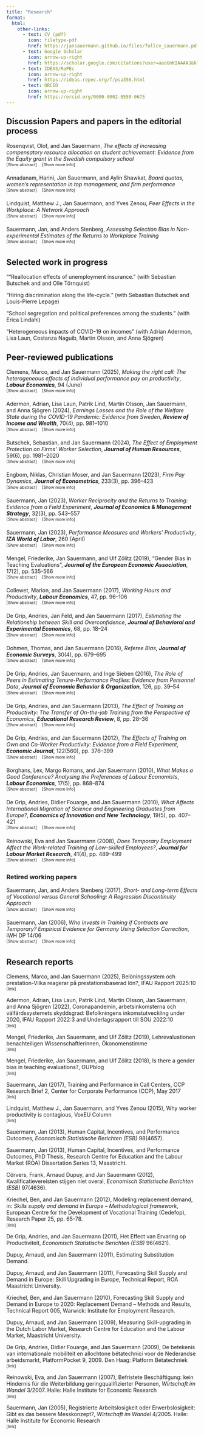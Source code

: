 ```yaml
---
title: "Research"
format: 
  html: 
    other-links:
      - text: CV (pdf)
        icon: filetype-pdf
        href: https://jansauermann.github.io/files/fullcv_sauermann.pdf
      - text: Google Scholar
        icon: arrow-up-right
        href: https://scholar.google.com/citations?user=aaoGnKIAAAAJ&hl=en  
      - text: IDEAS/RePEc
        icon: arrow-up-right
        href: https://ideas.repec.org/f/psa356.html
      - text: ORCID
        icon: arrow-up-right
        href: https://orcid.org/0000-0002-0550-0675  
---
```


## Discussion Papers and papers in the editorial process


Rosenqvist, Olof, and Jan Sauermann, *The effects of increasing compensatory resource allocation on student achievement: Evidence from the Equity grant in the Swedish compulsory school*  
```{=html}
<div class="details-group" style="font-size: 0.9em; color: inherit; margin-top: -1em; margin-bottom: 0.8em;">
  <div style="margin: 0.1em 0; font-size: 0.85em;">
    <a href="#" onclick="toggleDetails('abstract-equity'); return false;" style="margin-right: 1em; text-decoration: none; color: inherit;">[Show abstract]</a>
    <a href="#" onclick="toggleDetails('moreinfo-equity'); return false;" style="text-decoration: none; color: inherit;">[Show more info]</a>
  </div>
  <details id="abstract-equity" style="margin: 0.2em 0;">
    <summary hidden></summary>
    <div style="padding: 0.1em 0; font-size: 0.85em;">
      <em>Abstract:</em> TBA
    </div>
  </details>
  <details id="moreinfo-equity" style="margin: 0.2em 0;">
    <summary hidden></summary>
    <div style="padding: 0.1em 0; font-size: 0.85em;">
      <a href="mailto:jan.sauermann@ifau.uu.se">[Most recent version – please email me]</a>
    </div>
  </details>
</div>
```

Annadanam, Harini, Jan Sauermann, and Aylin Shawkat, *Board quotas, women's representation in top management, and firm performance*  
```{=html}
<div class="details-group" style="font-size: 0.9em; color: inherit; margin-top: -1em; margin-bottom: 0.8em;">
  <div style="margin: 0.1em 0; font-size: 0.85em;">
    <a href="#" onclick="toggleDetails('abstract-boards'); return false;" style="margin-right: 1em; text-decoration: none; color: inherit;">[Show abstract]</a>
    <a href="#" onclick="toggleDetails('moreinfo-boards'); return false;" style="text-decoration: none; color: inherit;">[Show more info]</a>
  </div>
  <details id="abstract-boards" style="margin: 0.2em 0;">
    <summary hidden></summary>
    <div style="padding: 0.1em 0; font-size: 0.85em;">
      <em>Abstract:</em> This paper examines the  effects of a gender quota on supervisory boards implemented in Germany in 2016, which mandated 106 large firms to have at least 30\% of women on their supervisory boards. Applying a difference-in-differences approach to panel data on firms, we find that the introduction of the quota increased the share of firms complying with the quota law. We also find, however, that this positive effect  originated from earlier attempts to introduce quotas for supervisory boards. We  neither find that other characteristics of supervisory board members are affected, nor that the quota created spillover effects on  the untargeted executive boards. For firm performance, we find, if any, positive effects of the quota introduction.
    </div>
  </details>
  <details id="moreinfo-boards" style="margin: 0.2em 0;">
    <summary hidden></summary>
    <div style="padding: 0.1em 0; font-size: 0.85em;">
      <a href="mailto:jan.sauermann@ifau.uu.se">[Most recent version – please email me]</a>
    </div>
  </details>
</div>
```

Lindquist, Matthew J., Jan Sauermann, and Yves Zenou, *Peer Effects in the Workplace: A Network Approach*  
```{=html}
<div class="details-group" style="font-size: 0.9em; color: inherit; margin-top: -1em; margin-bottom: 0.8em;">
  <div style="margin: 0.1em 0; font-size: 0.85em;">
    <a href="#" onclick="toggleDetails('abstract-peer'); return false;" style="margin-right: 1em; text-decoration: none; color: inherit;">[Show abstract]</a>
    <a href="#" onclick="toggleDetails('moreinfo-peer'); return false;" style="text-decoration: none; color: inherit;">[Show more info]</a>
  </div>
  <details id="abstract-peer" style="margin: 0.2em 0;">
    <summary hidden></summary>
    <div style="padding: 0.1em 0; font-size: 0.85em;">
      <em>Abstract:</em> We study both endogenous and exogenous peer effects in worker productivity using an explicit network approach. We apply this method to data from an in-house call center of a multinational mobile network operator that include detailed information on individual performance. We find that an increase in average co-worker current productivity increases worker productivity, while an increase in average co-worker permanent productivity decreases worker productivity. We also investigate when peer effects matter and show that the relative importance of these two types of peer effects depends on the volume of incoming calls.
    </div>
  </details>
  <details id="moreinfo-peer" style="margin: 0.2em 0;">
    <summary hidden></summary>
    <div style="padding: 0.1em 0; font-size: 0.85em;">
      <a href="mailto:jan.sauermann@ifau.uu.se">[Most recent version – please email me]</a>
      <a href="http://www.voxeu.org/article/peer-effects-and-contagious-productivity">[Voxeu.org]</a><br>
      <span>[Previously circulated as IZA DP No. 15131 and CEPR DP 10928]</span>
    </div>
  </details>
</div>
```

Sauermann, Jan, and Anders Stenberg, *Assessing Selection Bias in Non-experimental Estimates of the Returns to Workplace Training*  
```{=html}
<div class="details-group" style="font-size: 0.9em; color: inherit; margin-top: -1em; margin-bottom: 0.8em;">
  <div style="margin: 0.1em 0; font-size: 0.85em;">
    <a href="#" onclick="toggleDetails('abstract-selection'); return false;" style="margin-right: 1em; text-decoration: none; color: inherit;">[Show abstract]</a>
    <a href="#" onclick="toggleDetails('moreinfo-selection'); return false;" style="text-decoration: none; color: inherit;">[Show more info]</a>
  </div>
  <details id="abstract-selection" style="margin: 0.2em 0;">
    <summary hidden></summary>
    <div style="padding: 0.1em 0; font-size: 0.85em;">
      <em>Abstract:</em> We assess selection bias in estimated returns to workplace training by exploiting a field experiment in which workers were randomly assigned to a one-week training program. Using the causal estimate of the effect of the training program on worker productivity as a benchmark, we compare it to non-experimental estimates that is estimated using a sample who were chosen not to participate in the field experiment. Because the latter group is (potentially) endogenously selected, we expect the non-experimental estimates to be biased due to unobservable characteristics. The results show that non-experimental estimates are biased, yielding estimated returns of up to twice as high as the causal returns. We show that when controlling for  pre-treatment performance, individual fixed effects, as well as applying entropy matching, only a very small bias remains.
    </div>
  </details>
  <details id="moreinfo-selection" style="margin: 0.2em 0;">
    <summary hidden></summary>
    <div style="padding: 0.1em 0; font-size: 0.85em;">
      <a href="mailto:jan.sauermann@ifau.uu.se">[Most recent version – please email me]</a> <span>[Previously released as IZA DP 13789]</span>
    </div>
  </details>
</div>
```



<!--
::: {.callout-abstractbox .callout-warning collapse=true}
## Rosenqvist, Olof, and Jan Sauermann, "The effects of increasing compensatory resource allocation on student achievement: Evidence from the Equity grant in the Swedish compulsory school"

[most recent version: [please e-mail me](mailto:jan.sauermann@ifau.uu.se)]
:::

::: {.callout-abstractbox .callout-warning collapse=true}
## Annadanam, Harini, Jan Sauermann, and Aylin Shawkat, "Board quotas, women's representation in top management, and firm performance" *[click here for abstract and download]*

This paper examines the  effects of a gender quota on supervisory boards implemented in Germany in 2016, which mandated 106 large firms to have at least 30\% of women on their supervisory boards. Applying a difference-in-differences approach to panel data on firms, we find that the introduction of the quota increased the share of firms complying with the quota law. We also find, however, that this positive effect  originated from earlier attempts to introduce quotas for supervisory boards. We  neither find that other characteristics of supervisory board members are affected, nor that the quota created spillover effects on  the untargeted executive boards. For firm performance, we find, if any, positive effects of the quota introduction.\
[most recent version: [please e-mail me](mailto:jan.sauermann@ifau.uu.se)]
:::

::: {.callout-abstractbox .callout-warning collapse=true}
## Lindquist, Matthew J., Jan Sauermann, and Yves Zenou, "Peer Effects in the Workplace: A Network Approach" *[click here for abstract and download]*

We study both endogenous and exogenous peer effects in worker productivity using an explicit network approach. We apply this method to data from an in-house call center of a multinational mobile network operator that include detailed information on individual performance. We find that an increase in average co-worker current productivity increases worker productivity, while an increase in average co-worker permanent productivity decreases worker productivity. We also investigate when peer effects matter and show that the relative importance of these two types of peer effects depends on the volume of incoming calls.\
[most recent version: [please e-mail me](mailto:jan.sauermann@ifau.uu.se)]]  
[non-technical summary: [Voxeu.org](http://www.voxeu.org/article/peer-effects-and-contagious-productivity)]\
[previously circulated as IZA DP No. 15131 and as "Network Effects on Worker Productivity" (CEPR DP 10928)] 
:::


::: {.callout-abstractbox .callout-warning collapse=true}
## Sauermann, Jan, and Anders Stenberg, "Assessing Selection Bias in Non-experimental Estimates of the Returns to Workplace Training" *[click here for abstract and download]*

We assess selection bias in estimated returns to workplace training by exploiting a field experiment in which workers were randomly assigned to a one-week training program. Using the causal estimate of the effect of the training program on worker productivity as a benchmark, we compare it to non-experimental estimates that is estimated using a sample who were chosen not to participate in the field experiment. Because the latter group is (potentially) endogenously selected, we expect the non-experimental estimates to be biased due to unobservable characteristics. The results show that non-experimental estimates are biased, yielding estimated returns of up to twice as high as the causal returns. We show that when controlling for  pre-treatment performance, individual fixed effects, as well as applying entropy matching, only a very small bias remains.\
[most recent version: [please e-mail me](mailto:jan.sauermann@ifau.uu.se)] [previously released as IZA DP 13789] 
:::
-->

## Selected work in progress

""Reallocation effects of unemployment insurance." (with Sebastian Butschek and and Olle Törnquist)

“Hiring discrimination along the life-cycle.” (with Sebastian Butschek and Louis-Pierre Lepage)

"School segregation and political preferences among the students." (with Erica Lindahl)

"Heterogeneous impacts of COVID-19 on incomes" (with Adrian Adermon, Lisa Laun, Costanza Naguib, Martin Olsson, and Anna Sjögren)


## Peer-reviewed publications

Clemens, Marco, and Jan Sauermann (2025), *Making the right call: The heterogeneous effects of individual performance pay on productivity*, ***Labour Economics***, 94 (June)\
```{=html}
<div class="details-group" style="font-size: 0.9em; color: inherit; margin-top: -1em; margin-bottom: 0.8em;">
  <div style="margin: 0.1em 0; font-size: 0.85em;">
    <a href="#" onclick="toggleDetails('abstract-1'); return false;" style="margin-right: 1em; text-decoration: none; color: inherit;">[Show abstract]</a>
    <a href="#" onclick="toggleDetails('moreinfo-1'); return false;" style="text-decoration: none; color: inherit;">[Show more info]</a>
  </div>
  <details id="abstract-1" style="margin: 0.2em 0;">
    <summary hidden></summary>
    <div style="padding: 0.1em 0; font-size: 0.85em;">
      <em>Abstract:</em> Performance pay has been shown to have important implications for worker and firm productivity. Although workers' skills may directly matter for the cost of effort to reach performance goals, surprisingly little is known about the heterogeneity in the effects of incentive pay across workers. In this study, we apply a dynamic difference-in-differences estimator to the introduction of a generous bonus pay program to study how salient performance thresholds affect incentivized and non-incentivized performance outcomes for low- and high-skilled workers. While we do find that individual incentive pay did not affect workers' performance on average, we show that this result conceals an underlying heterogeneity in the response to individual performance pay: individual performance pay has a significant effect on the performance of high-skilled workers but not for low-skilled workers. The findings can be rationalized with the idea that the costs of effort differ by workers' skill level. We also explore whether agents alter their overtime hours and find a negative effect, possibly avoiding negative consequences of longer working hours.
    </div>
  </details>
  <details id="moreinfo-1" style="margin: 0.2em 0;">
    <summary hidden></summary>
    <div style="padding: 0.1em 0; font-size: 0.85em;">
      <a href="https://www.sciencedirect.com/science/article/pii/S0927537125000211">[publisher version (open access)]</a> 
      <a href="bibtex/ClemensSauermann2025.bib">[bibtex]</a> 
      [previously released as IZA DP17119 and IFAU WP 2025:6]
    </div>
  </details>
</div>
```

Adermon, Adrian, Lisa Laun, Patrik Lind, Martin Olsson, Jan Sauermann, and Anna Sjögren (2024), *Earnings Losses and the Role of the Welfare State during the COVID-19 Pandemic: Evidence from Sweden*, ***Review of Income and Wealth***, 70(4), pp. 981–1010\
```{=html}
<div class="details-group" style="font-size: 0.9em; color: inherit; margin-top: -1em; margin-bottom: 0.8em;">
  <div style="margin: 0.1em 0; font-size: 0.85em;">
    <a href="#" onclick="toggleDetails('abstract-2'); return false;" style="margin-right: 1em; text-decoration: none; color: inherit;">[Show abstract]</a>
    <a href="#" onclick="toggleDetails('moreinfo-2'); return false;" style="text-decoration: none; color: inherit;">[Show more info]</a>
  </div>
  <details id="abstract-2" style="margin: 0.2em 0;">
    <summary hidden></summary>
    <div style="padding: 0.1em 0; font-size: 0.85em;">
      <em>Abstract:</em> Many governments introduced temporary adjustments to counter the economic and health consequences of the COVID-19 pandemic. We study the importance of already-existing government transfers and new pandemic measures to mitigate individual income losses during the onset of the pandemic in Sweden using a difference-in-differences approach and population-wide data on monthly earnings and government transfer payments. We find that labor earnings dropped by 2.7 percent in 2020. Existing transfers and new pandemic measures reduced earnings losses to 1.5 percent. These average effects mask considerable differences in earnings losses, which were, by and large, evened out by existing transfers and new pandemic measures.
    </div>
  </details>
  <details id="moreinfo-2" style="margin: 0.2em 0;">
    <summary hidden></summary>
    <div style="padding: 0.1em 0; font-size: 0.85em;">
      <a href="https://ideas.repec.org/a/bla/revinw/v70y2024i4p981-1010.html">[publisher version (open access)]</a> 
      <a href="bibtex/Covid19_inequality.bib">[bibtex]</a> 
      [previously released as IZA DP15662, IFAU WP 2022:20 and IFN WP 1443]
    </div>
  </details>
</div>
```

Butschek, Sebastian, and Jan Sauermann (2024), *The Effect of Employment Protection on Firms' Worker Selection*, ***Journal of Human Resources***, 59(6), pp. 1981–2020\
```{=html}
<div class="details-group" style="font-size: 0.9em; color: inherit; margin-top: -1em; margin-bottom: 0.8em;">
  <div style="margin: 0.1em 0; font-size: 0.85em;">
    <a href="#" onclick="toggleDetails('abstract-3'); return false;" style="margin-right: 1em; text-decoration: none; color: inherit;">[Show abstract]</a>
    <a href="#" onclick="toggleDetails('moreinfo-3'); return false;" style="text-decoration: none; color: inherit;">[Show more info]</a>
  </div>
  <details id="abstract-3" style="margin: 0.2em 0;">
    <summary hidden></summary>
    <div style="padding: 0.1em 0; font-size: 0.85em;">
      <em>Abstract:</em> To estimate the causal effect of employment protection on firms’ worker selection, we study a policy change that reduced dismissal costs for the employers of over a tenth of Sweden’s workforce. Our difference-in-differences analysis of firms’ hiring uses individual ability measures including estimated worker fixed effects, GPA at age 15, and military test scores. We find that the reform reduced minimum hire quality by around 2%. Our results show that firms both decreased their hiring thresholds and hired more workers. We find that firms increasingly hired young, foreign born and long-term non-employed individuals, suggesting potential welfare gains from the reform.
    </div>
  </details>
  <details id="moreinfo-3" style="margin: 0.2em 0;">
    <summary hidden></summary>
    <div style="padding: 0.1em 0; font-size: 0.85em;">
      <a href="https://jhr.uwpress.org/content/early/2022/05/02/jhr.0919-10433R1.abstract">[publisher version (gated)]</a>
      <a href="files/ButschekSauermann_EPL.pdf">[preprint]</a>
      <a href="files/ButschekSauermann_EPL_onlineappendix.pdf">[online appendix]</a>
      <a href="bibtex/ButschekSauermann_EPL.bib">[bibtex]</a>
      [previously released as IZA DP 12305]
    </div>
  </details>
</div>
```

Engbom, Niklas, Christian Moser, and Jan Sauermann (2023), *Firm Pay Dynamics*, ***Journal of Econometrics***, 233(3), pp. 396–423\
```{=html}
<div class="details-group" style="font-size: 0.9em; color: inherit; margin-top: -1em; margin-bottom: 0.8em;">
  <div style="margin: 0.1em 0; font-size: 0.85em;">
    <a href="#" onclick="toggleDetails('abstract-4'); return false;" style="margin-right: 1em; text-decoration: none; color: inherit;">[Show abstract]</a>
    <a href="#" onclick="toggleDetails('moreinfo-4'); return false;" style="text-decoration: none; color: inherit;">[Show more info]</a>
  </div>
  <details id="abstract-4" style="margin: 0.2em 0;">
    <summary hidden></summary>
    <div style="padding: 0.1em 0; font-size: 0.85em;">
      <em>Abstract:</em> We study the nature of firm pay dynamics. To this end, we propose a statistical model that extends the seminal framework by Abowd et al. (1999) to allow for idiosyncratically time-varying firm pay policies. We estimate the model using linked employer–employee data for Sweden from 1985 to 2016. By drawing on detailed firm financials data, we show that firms that become more productive and accumulate capital raise pay, whereas firms lower pay as they add workers. A secular increase in firm-year pay dispersion in Sweden since 1985 is accounted for by greater persistence of firm pay among incumbent firms as well as greater dispersion in firm pay among entrant firms, as opposed to more volatile firm pay.
    </div>
  </details>
  <details id="moreinfo-4" style="margin: 0.2em 0;">
    <summary hidden></summary>
    <div style="padding: 0.1em 0; font-size: 0.85em;">
      <a href="https://www.sciencedirect.com/science/article/pii/S0304407622000653?via%3Dihub">[publisher version (open access)]</a>
      <a href="bibtex/EngbomMoserSauermann_FPD.bib">[bibtex]</a>
      [previously released as CEPR DP 16922, IZA DP 15014, NBER WP 29697]
    </div>
  </details>
</div>
```


Sauermann, Jan (2023), *Worker Reciprocity and the Returns to Training: Evidence from a Field Experiment*, ***Journal of Economics & Management Strategy***, 32(3), pp. 543–557\
```{=html}
<div class="details-group" style="font-size: 0.9em; color: inherit; margin-top: -1em; margin-bottom: 0.8em;">
  <div style="margin: 0.1em 0; font-size: 0.85em;">
    <a href="#" onclick="toggleDetails('abstract-5'); return false;" style="margin-right: 1em; text-decoration: none; color: inherit;">[Show abstract]</a>
    <a href="#" onclick="toggleDetails('moreinfo-5'); return false;" style="text-decoration: none; color: inherit;">[Show more info]</a>
  </div>
  <details id="abstract-5" style="margin: 0.2em 0;">
    <summary hidden></summary>
    <div style="padding: 0.1em 0; font-size: 0.85em;">
      <em>Abstract:</em> Do reciprocal workers have higher returns to employer-sponsored training? Using a field experiment with random assignment to training combined with survey information on workers' reciprocal inclinations, the results show that reciprocal workers reciprocate employers' training investments by higher posttraining performance. This result, which is robust to controlling for observed personality traits and worker fixed effects, suggests that individuals reciprocate the firm's human capital investment with higher effort, in line with theoretical models on gift exchange in the workplace. This finding provides an alternative rationale to explain firm training investments even with the risk of poaching.
    </div>
  </details>
  <details id="moreinfo-5" style="margin: 0.2em 0;">
    <summary hidden></summary>
    <div style="padding: 0.1em 0; font-size: 0.85em;">
      <a href="https://onlinelibrary.wiley.com/doi/10.1111/jems.12419">[publisher version (open access)]</a>
      <a href="bibtex/Sauermann_reciprocity.bib">[bibtex]</a>
    </div>
  </details>
</div>
```

Sauermann, Jan (2023), *Performance Measures and Workers' Productivity*, ***IZA World of Labor***, 260 (April)\
```{=html}
<div class="details-group" style="font-size: 0.9em; color: inherit; margin-top: -1em; margin-bottom: 0.8em;">
  <div style="margin: 0.1em 0; font-size: 0.85em;">
    <a href="#" onclick="toggleDetails('abstract-6'); return false;" style="margin-right: 1em; text-decoration: none; color: inherit;">[Show abstract]</a>
    <a href="#" onclick="toggleDetails('moreinfo-6'); return false;" style="text-decoration: none; color: inherit;">[Show more info]</a>
  </div>
  <details id="abstract-6" style="margin: 0.2em 0;">
    <summary hidden></summary>
    <div style="padding: 0.1em 0; font-size: 0.85em;">
      <em>Abstract:</em> Measuring workers’ productivity is important for public policy and private-sector decision-making. Due to the lack of a general measure that captures workers’ productivity, firms often use one- or multi-dimensional performance measures, which can be used, for example, to analyze how different incentive systems affect workers’ behavior. The public sector itself also uses measures to monitor and evaluate personnel, such as teachers. Policymakers and managers need to understand the advantages and disadvantages of the available metrics to select the right performance measures for their purpose.
    </div>
  </details>
  <details id="moreinfo-6" style="margin: 0.2em 0;">
    <summary hidden></summary>
    <div style="padding: 0.1em 0; font-size: 0.85em;">
      <a href="https://wol.iza.org/articles/performance-measures-and-worker-productivity">[publisher version (open access)]</a>
      <a href="https://wol.iza.org/articles/performance-measures-and-worker-productivity/lang/es">[Spanish version]</a>
      <a href="https://wol.iza.org/articles/performance-measures-and-worker-productivity/lang/de">[German version]</a>
      <a href="bibtex/Sauermann2016.bib">[bibtex]</a>
    </div>
  </details>
</div>
```


Mengel, Friederike, Jan Sauermann, and Ulf Zölitz (2019), "Gender Bias in Teaching Evaluations", ***Journal of the European Economic Association***, 17(2), pp. 535-566\
```{=html}
<div class="details-group" style="font-size: 0.9em; color: inherit; margin-top: -1em; margin-bottom: 0.8em;">
  <div style="margin: 0.1em 0; font-size: 0.85em;">
    <a href="#" onclick="toggleDetails('abstract-7'); return false;" style="margin-right: 1em; text-decoration: none; color: inherit;">[Show abstract]</a>
    <a href="#" onclick="toggleDetails('moreinfo-7'); return false;" style="text-decoration: none; color: inherit;">[Show more info]</a>
  </div>
  <details id="abstract-7" style="margin: 0.2em 0;">
    <summary hidden></summary>
    <div style="padding: 0.1em 0; font-size: 0.85em;">
      <em>Abstract:</em> This paper provides new evidence on gender bias in teaching evaluations. We exploit a quasi-experimental dataset of 19,952 student evaluations of university faculty in a context where students are randomly allocated to female or male instructors. Despite the fact that neither students’ grades nor self-study hours are affected by the instructor’s gender, we find that women receive systematically lower teaching evaluations than their male colleagues. This bias is driven by male students’ evaluations, is larger for mathematical courses, and particularly pronounced for junior women. The gender bias in teaching evaluations we document may have direct as well as indirect effects on the career progression of women by affecting junior women’s confidence and through the reallocation of instructor resources away from research and toward teaching.
    </div>
  </details>
  <details id="moreinfo-7" style="margin: 0.2em 0;">
    <summary hidden></summary>
    <div style="padding: 0.1em 0; font-size: 0.85em;">
      <a href="https://academic.oup.com/jeea/article-abstract/17/2/535/4850534">[publisher version (open access)]</a>
      <a href="files/MengelSauermannZoelitz_GenderBias_OnlineApp.pdf">[online appendix]</a>
      <a href="bibtex/MengelSauermannZoelitz_GenderBias.bib">[bibtex]</a><br>
      [non-technical summaries & press: 
      <a href="https://newsroom.iza.org/en/archive/research/gender-bias-in-teaching-evaluations-by-economics-students/">IZA Newsroom</a>, 
      <a href="https://www.economist.com/news/science-and-technology/21729426-how-long-does-prejudice-last-research-suggests-students-are-biased-against?frsc=dg%7Ce">The Economist</a>, 
      <a href="http://www.sueddeutsche.de/wirtschaft/arbeitswelt-zu-bloed-fuer-mathe-1.3676681">SZ</a>, BR, 
      <a href="https://universitetslararen.se/2017/12/20/kursutvarderingar-visade-konsmassig-snedvridning/">Universitetsläraren</a>, 
      <a href="https://blog.oup.com/2018/03w/gender-bias-teaching-evaluations/">OUP Blog</a>, 
      <a href="files/oekonomenstimme.pdf">Ökonomenstimme</a>, 
      <a href="https://www.geo.de/wissen/meinung-dozentinnen-werden-schlechter-bewertet-als-ihre-maennlichen-kollegen-zu-30173896.html">GEO</a>]
    </div>
  </details>
</div>
```

Collewet, Marion, and Jan Sauermann (2017), *Working Hours and Productivity*, ***Labour Economics***, 47, pp. 96–106\
```{=html}
<div class="details-group" style="font-size: 0.9em; color: inherit; margin-top: -1em; margin-bottom: 0.8em;">
  <div style="margin: 0.1em 0; font-size: 0.85em;">
    <a href="#" onclick="toggleDetails('abstract-8'); return false;" style="margin-right: 1em; text-decoration: none; color: inherit;">[Show abstract]</a>
    <a href="#" onclick="toggleDetails('moreinfo-8'); return false;" style="text-decoration: none; color: inherit;">[Show more info]</a>
  </div>
  <details id="abstract-8" style="margin: 0.2em 0;">
    <summary hidden></summary>
    <div style="padding: 0.1em 0; font-size: 0.85em;">
      <em>Abstract:</em> This paper studies the link between working hours and productivity using daily information on working hours and performance of a sample of call centre agents. We exploit variation in the number of hours worked by the same employee across days and weeks due to central scheduling, enabling us to estimate the effect of working hours on productivity. We find that as the number of hours worked increases, the average handling time for a call increases, meaning that agents become less productive. This result suggests that fatigue can play an important role, even in jobs with mostly part-time workers.
    </div>
  </details>
  <details id="moreinfo-8" style="margin: 0.2em 0;">
    <summary hidden></summary>
    <div style="padding: 0.1em 0; font-size: 0.85em;">
      <a href="https://ideas.repec.org/a/eee/labeco/v47y2017icp96-106.html">[publisher version (gated)]</a>
      <a href="https://ideas.repec.org/p/iza/izadps/dp10722.html">[preprint]</a>
      <a href="https://ideas.repec.org/p/iza/izadps/dp10722.html">[bibtex]</a>
      [non-technical summary & press: <a href="https://newsroom.iza.org/en/archive/research/do-longer-working-hours-decrease-performance/">IZA Newsroom</a>, <a href="https://www.moment.at/story/kuerzer-arbeiten-weltweit">Moment</a>, <a href="https://timesofindia.indiatimes.com/blogs/tasting-economics/back-to-modern-times-the-new-obsession-with-longer-work-days/">Times of India</a>, <a href="https://www.businessdailyafrica.com/bd/lifestyle/workplace/fewer-work-hours-yield-greater-business-payoff-5059108#google_vignette">Business Daily Africa</a>]
    </div>
  </details>
</div>
```


De Grip, Andries, Jan Feld, and Jan Sauermann (2017), *Estimating the Relationship between Skill and Overconfidence*, ***Journal of Behavioral and Experimental Economics***, 68, pp. 18–24\
```{=html}
<div class="details-group" style="font-size: 0.9em; color: inherit; margin-top: -1em; margin-bottom: 0.8em;">
  <div style="margin: 0.1em 0; font-size: 0.85em;">
    <a href="#" onclick="toggleDetails('abstract-9'); return false;" style="margin-right: 1em; text-decoration: none; color: inherit;">[Show abstract]</a>
    <a href="#" onclick="toggleDetails('moreinfo-9'); return false;" style="text-decoration: none; color: inherit;">[Show more info]</a>
  </div>
  <details id="abstract-9" style="margin: 0.2em 0;">
    <summary hidden></summary>
    <div style="padding: 0.1em 0; font-size: 0.85em;">
      <em>Abstract:</em> The Dunning–Kruger effect states that low performers vastly overestimate their performance while high performers more accurately assess their performance. Researchers usually interpret this empirical pattern as evidence that the low skilled are vastly overconfident while the high skilled are more accurate in assessing their skill. However, measurement error alone can lead to a negative relationship between performance and overestimation, even if skill and overconfidence are unrelated. To clarify the role of measurement error, we restate the Dunning–Kruger effect in terms of skill and overconfidence. We show that we can correct for bias caused by measurement error with an instrumental variable approach that uses a second performance as instrument. We then estimate the Dunning–Kruger effect in the context of the exam grade predictions of economics students, using their grade point average as an instrument for their exam grade. Our results show that the unskilled are more overconfident than the skilled. However, as we predict in our methodological discussion, this relationship is significantly weaker than ordinary least squares estimates suggest.
    </div>
  </details>
  <details id="moreinfo-9" style="margin: 0.2em 0;">
    <summary hidden></summary>
    <div style="padding: 0.1em 0; font-size: 0.85em;">
      <a href="https://ideas.repec.org/a/eee/soceco/v68y2017icp18-24.html">[publisher version (gated)]</a>
      <a href="https://ideas.repec.org/p/iza/izadps/dp10611.html">[preprint]</a>
      <a href="bibtex/FeldSauermannDeGrip_Overconfidence.bib">[bibtex]</a>
    </div>
  </details>
</div>
```


Dohmen, Thomas, and Jan Sauermann (2016), *Referee Bias*, ***Journal of Economic Surveys***, 30(4), pp. 679–695\
```{=html}
<div class="details-group" style="font-size: 0.9em; color: inherit; margin-top: -1em; margin-bottom: 0.8em;">
  <div style="margin: 0.1em 0; font-size: 0.85em;">
    <a href="#" onclick="toggleDetails('abstract-10'); return false;" style="margin-right: 1em; text-decoration: none; color: inherit;">[Show abstract]</a>
    <a href="#" onclick="toggleDetails('moreinfo-10'); return false;" style="text-decoration: none; color: inherit;">[Show more info]</a>
  </div>
  <details id="abstract-10" style="margin: 0.2em 0;">
    <summary hidden></summary>
    <div style="padding: 0.1em 0; font-size: 0.85em;">
      <em>Abstract:</em> This paper surveys the empirical literature on the behavior of referees in professional football and other sports. Referees are typically appointed by a principal to be impartial, especially when unbiased referee judgment is vital for the accomplishment of the principal's objective. Answering whether referees make biased decisions and understanding the causes that lead referees to digress from their principal duty of impartiality is therefore fundamental from a theoretical point of view. At the same time, assessing the prevalence and origin of referee bias is germane to various domains of life. Referee bias is particularly relevant in sports, where partial decision-making can determine competition outcomes, which can have strong repercussions on athletes' careers and supporters' well-being.
    </div>
  </details>
  <details id="moreinfo-10" style="margin: 0.2em 0;">
    <summary hidden></summary>
    <div style="padding: 0.1em 0; font-size: 0.85em;">
      <a href="https://ideas.repec.org/a/bla/jecsur/v30y2016i4p679-695.html">[publisher version (gated)]</a>
      <a href="https://ideas.repec.org/p/iza/izadps/dp8857.html">[preprint]</a>
      <a href="bibtex/DohmenSauermann2016.bib">[bibtex]</a>
    </div>
  </details>
</div>
```

De Grip, Andries, Jan Sauermann, and Inge Sieben (2016), *The Role of Peers in Estimating Tenure-Performance Profiles: Evidence from Personnel Data*, ***Journal of Economic Behavior & Organization***, 126, pp. 39–54\
```{=html}
<div class="details-group" style="font-size: 0.9em; color: inherit; margin-top: -1em; margin-bottom: 0.8em;">
  <div style="margin: 0.1em 0; font-size: 0.85em;">
    <a href="#" onclick="toggleDetails('abstract-11'); return false;" style="margin-right: 1em; text-decoration: none; color: inherit;">[Show abstract]</a>
    <a href="#" onclick="toggleDetails('moreinfo-11'); return false;" style="text-decoration: none; color: inherit;">[Show more info]</a>
  </div>
  <details id="abstract-11" style="margin: 0.2em 0;">
    <summary hidden></summary>
    <div style="padding: 0.1em 0; font-size: 0.85em;">
      <em>Abstract:</em> This paper investigates how newly hired workers learn on the job and the extent to which this learning is affected by their co-workers’ tenure. We estimate tenure-performance profiles using weekly panel data on individual workers’ performance. The results show a performance increase of 64% in the first year of the employment. We show that, during the first three months, workers placed in teams with more experienced peers have significantly steeper tenure-performance profiles than those employed in teams with less experienced peers. Our results suggest that placing new workers in more experienced teams reduces the time new hires need to become equally productive as an experienced worker by 36%, compared to being placed in less experienced teams.
    </div>
  </details>
  <details id="moreinfo-11" style="margin: 0.2em 0;">
    <summary hidden></summary>
    <div style="padding: 0.1em 0; font-size: 0.85em;">
      <a href="https://ideas.repec.org/a/eee/jeborg/v126y2016ipap39-54.html">[publisher version (gated)]</a>
      <a href="files/DeGripSauermannSieben2016.pdf">[preprint]</a>
      <a href="bibtex/DeGripSauermannSieben2016.bib">[bibtex]</a>
    </div>
  </details>
</div>
```

De Grip, Andries, and Jan Sauermann (2013), *The Effect of Training on Productivity: The Transfer of On-the-job Training from the Perspective of Economics*, ***Educational Research Review***, 8, pp. 28–36\
```{=html}
<div class="details-group" style="font-size: 0.9em; color: inherit; margin-top: -1em; margin-bottom: 0.8em;">
  <div style="margin: 0.1em 0; font-size: 0.85em;">
    <a href="#" onclick="toggleDetails('abstract-12'); return false;" style="margin-right: 1em; text-decoration: none; color: inherit;">[Show abstract]</a>
    <a href="#" onclick="toggleDetails('moreinfo-12'); return false;" style="text-decoration: none; color: inherit;">[Show more info]</a>
  </div>
  <details id="abstract-12" style="margin: 0.2em 0;">
    <summary hidden></summary>
    <div style="padding: 0.1em 0; font-size: 0.85em;">
      <em>Abstract:</em> Although the transfer of on-the-job training to the workplace belongs to the realm of educational research, it is also highly related to labour economics. In the economic literature, the transfer of training is based on the theoretical framework of human capital theory and has been extensively analysed empirically in econometric studies that take account of unobserved heterogeneity of workers and the selectivity in training participation. The aim of this paper is to give an overview of the underlying theoretical paradigm in economics, and the challenges faced in empirical research. The economic literature finds that participation in training is beneficial for both the participating workers and their employers, although there is also evidence that selectivity of workers matters. Despite this progress in the economic literature, the underlying processes through which training leads to a higher productivity remain unclear. We argue that this ‘black box’ offers opportunities for multi-disciplinary research projects on the transfer of training that relate the perspectives of educational and economic research.
    </div>
  </details>
  <details id="moreinfo-12" style="margin: 0.2em 0;">
    <summary hidden></summary>
    <div style="padding: 0.1em 0; font-size: 0.85em;">
      <a href="https://www.sciencedirect.com/science/article/pii/S1747938X12000437">[publisher version (gated)]</a>
      <a href="bibtex/DeGripSauermann2013.bib">[bibtex]</a>
    </div>
  </details>
</div>
```

De Grip, Andries, and Jan Sauermann (2012), *The Effects of Training on Own and Co-Worker Productivity: Evidence from a Field Experiment*, ***Economic Journal***, 122(560), pp. 376–399\
```{=html}
<div class="details-group" style="font-size: 0.9em; color: inherit; margin-top: -1em; margin-bottom: 0.8em;">
  <div style="margin: 0.1em 0; font-size: 0.85em;">
    <a href="#" onclick="toggleDetails('abstract-13'); return false;" style="margin-right: 1em; text-decoration: none; color: inherit;">[Show abstract]</a>
    <a href="#" onclick="toggleDetails('moreinfo-13'); return false;" style="text-decoration: none; color: inherit;">[Show more info]</a>
  </div>
  <details id="abstract-13" style="margin: 0.2em 0;">
    <summary hidden></summary>
    <div style="padding: 0.1em 0; font-size: 0.85em;">
      <em>Abstract:</em> This paper analyses the effects of work-related training on worker productivity. To identify the causal effects from training, we combine a field experiment that randomly assigns workers to treatment and control groups with panel data on individual worker performance before and after training. We find that participation in the training programme leads to a 10 percent increase in performance. Moreover, we provide experimental evidence for externalities from treated workers on their untreated teammates: An increase of 10 percentage points in the share of treated peers leads to a performance increase of 0.51 percent. We provide evidence that the estimated effects are causal and not the result of employee selection into and out of training. Furthermore, we find that the performance increase is not due to lower quality provided by the worker.
    </div>
  </details>
  <details id="moreinfo-13" style="margin: 0.2em 0;">
    <summary hidden></summary>
    <div style="padding: 0.1em 0; font-size: 0.85em;">
      <a href="https://ideas.repec.org/a/ecj/econjl/v122y2012i560p376-399.html">[publisher version (gated)]</a>
      <a href="https://ideas.repec.org/p/iza/izadps/dp5976.html">[preprint]</a>
      <a href="bibtex/DeGripSauermann2012.bib">[bibtex]</a>
      <br><em>Awarded the NRW Young Scientist Award 2012</em>
    </div>
  </details>
</div>
```

Borghans, Lex, Margo Romans, and Jan Sauermann (2010), *What Makes a Good Conference? Analysing the Preferences of Labour Economists*, ***Labour Economics***, 17(5), pp. 868–874\
```{=html}
<div class="details-group" style="font-size: 0.9em; color: inherit; margin-top: -1em; margin-bottom: 0.8em;">
  <div style="margin: 0.1em 0; font-size: 0.85em;">
    <a href="#" onclick="toggleDetails('abstract-14'); return false;" style="margin-right: 1em; text-decoration: none; color: inherit;">[Show abstract]</a>
    <a href="#" onclick="toggleDetails('moreinfo-14'); return false;" style="text-decoration: none; color: inherit;">[Show more info]</a>
  </div>
  <details id="abstract-14" style="margin: 0.2em 0;">
    <summary hidden></summary>
    <div style="padding: 0.1em 0; font-size: 0.85em;">
      <em>Abstract:</em> Conferences are an important element in the work of researchers, requiring substantial investments in fees, travel expenses and the time spent by the participants. The aim of this paper is to identify the preferences of participants with respect to conference characteristics. Based on a sample of European labour economists, preferences are measured using the vignette approach where participants are asked to choose between hypothetical European Association of Labour Economists (EALE) conferences. We find that the keynote speakers are the most important element in the preference for a conference, followed by the location of the conference. There is substantial heterogeneity in the taste of labour economists especially with respect to location, though the link between preference parameters and measured characteristics like gender, age and seniority is limited. Factor analysis suggests that the variety in preferences can be best described by a latent variable that reflects the weights people put on content versus fun.
    </div>
  </details>
  <details id="moreinfo-14" style="margin: 0.2em 0;">
    <summary hidden></summary>
    <div style="padding: 0.1em 0; font-size: 0.85em;">
      <a href="https://ideas.repec.org/a/eee/labeco/v17y2010i5p868-874.html">[publisher version (gated)]</a>
      <a href="https://ideas.repec.org/p/iza/izadps/dp4870.html">[preprint]</a>
      <a href="bibtex/BorghansRomansSauermann2010.bib">[bibtex]</a>
    </div>
  </details>
</div>
```

De Grip, Andries, Didier Fouarge, and Jan Sauermann (2010), *What Affects International Migration of Science and Engineering Graduates from Europe?*, ***Economics of Innovation and New Technology***, 19(5), pp. 407–421\
```{=html}
<div class="details-group" style="font-size: 0.9em; color: inherit; margin-top: -1em; margin-bottom: 0.8em;">
  <div style="margin: 0.1em 0; font-size: 0.85em;">
    <a href="#" onclick="toggleDetails('abstract-15'); return false;" style="margin-right: 1em; text-decoration: none; color: inherit;">[Show abstract]</a>
    <a href="#" onclick="toggleDetails('moreinfo-15'); return false;" style="text-decoration: none; color: inherit;">[Show more info]</a>
  </div>
  <details id="abstract-15" style="margin: 0.2em 0;">
    <summary hidden></summary>
    <div style="padding: 0.1em 0; font-size: 0.85em;">
      <em>Abstract:</em> Using a data set of science and engineering graduates from 12 European countries, we analyse the determinants of labour migration after graduation. We find that not only wage gains are driving the migration decision, but also differences in labour market opportunities, past migration experience and international student exchange are strong predictors of future migration. Contrary to our expectations, job characteristics such as the utilisation of skills in the job and involvement in innovation hardly affect the migration decision. When analysing country choice, countries such as the USA, Canada and Australia appear to attract migrants due to their larger R&D intensity. Moreover, graduates with higher grades are more likely to migrate to these countries.
    </div>
  </details>
  <details id="moreinfo-15" style="margin: 0.2em 0;">
    <summary hidden></summary>
    <div style="padding: 0.1em 0; font-size: 0.85em;">
      <a href="https://ideas.repec.org/a/taf/ecinnt/v19y2010i5p407-421.html">[publisher version (gated)]</a>
      <a href="https://ideas.repec.org/p/iza/izadps/dp4268.html">[preprint]</a>
      <a href="bibtex/FouargeGripSauermann2009.bib">[bibtex]</a>
    </div>
  </details>
</div>
```

Reinowski, Eva and Jan Sauermann (2008), *Does Temporary Employment Affect the Work-related Training of Low-skilled Employees?*, ***Journal for Labour Market Research***, 41(4), pp. 489–499\
```{=html}
<div class="details-group" style="font-size: 0.9em; color: inherit; margin-top: -1em; margin-bottom: 0.8em;">
  <div style="margin: 0.1em 0; font-size: 0.85em;">
    <a href="#" onclick="toggleDetails('abstract-16'); return false;" style="margin-right: 1em; text-decoration: none; color: inherit;">[Show abstract]</a>
    <a href="#" onclick="toggleDetails('moreinfo-16'); return false;" style="text-decoration: none; color: inherit;">[Show more info]</a>
  </div>
  <details id="abstract-16" style="margin: 0.2em 0;">
    <summary hidden></summary>
    <div style="padding: 0.1em 0; font-size: 0.85em;">
      <em>Abstract:</em> Similar to other European countries, the use of fixed-term contracts in Germany has been deregulated since the 1980s. Though temporary employment can be seen as a possibility to re-enter the labour market, it is argued that temporary employment may lead to 'dead-ends' and to lower investments in further training. From a theoretical perspective, there are arguments for higher and for lower investments in further training for employers and employees. Thus, it is not clear whether firms and employees invest differently when temporary contracts are used. Using the German Mikrozensus 2004, this paper analyses the effect of temporary contracts on work-related training for low-skilled workers. To take systematic differences between temporary and permanent employees into account, we estimate a bivariate probit model for whether fixed-term employment affects participation in work-related training. We conclude that holding a temporary contract does not have systematic disadvantages in access to further training. The use of temporary contracts does not therefore worsen the situation of low-skilled employees in terms of their human capital accumulation.
    </div>
  </details>
  <details id="moreinfo-16" style="margin: 0.2em 0;">
    <summary hidden></summary>
    <div style="padding: 0.1em 0; font-size: 0.85em;">
      <a href="https://ideas.repec.org/a/iab/iabzaf/v41i4p489-499.html">[publisher version (open access)]</a>
      <a href="bibtex/ReinowskiSauermann2007.bib">[bibtex]</a>
    </div>
  </details>
</div>
```




<!-- ::: {.callout-abstractbox .callout-warning collapse=true}
## Clemens, Marco, and Jan Sauermann (2025), "Making the right call: The heterogeneous effects of individual performance pay on productivity", ***Labour Economics***, 94 (June) *[click here for abstract and download]*
*Abstract:* Performance pay has been shown to have important implications for worker and firm productivity. Although workers' skills may directly matter for the cost of effort to reach performance goals, surprisingly little is know about the heterogeneity in the effects of incentive pay across workers. In this study, we apply a dynamic difference-in-differences estimator to the introduction of a generous bonus pay program to study how salient performance thresholds affect incentivized and non-incentivized performance outcomes for low- and high-skilled workers. While we do find that individual incentive pay did not affect workers' performance on average, we show that this result conceals an underlying heterogeneity in the response to individual performance pay: individual performance pay has a significant effect on the performance of high-skilled workers but not for low-skilled workers. The findings can be rationalized with the idea that the costs of effort differ by workers' skill level. We also explore whether agents alter their overtime hours and find a negative effect, possibly avoiding negative consequences of longer working hours.\
[[publisher version (open access)](https://www.sciencedirect.com/science/article/pii/S0927537125000211)] [[bibtex](bibtex/ClemensSauermann2025.bib)]\
[previously released as IZA DP17119 and IFAU WP 2025:6] 


:::
::: {.callout-abstractbox .callout-warning collapse=true}
## Adermon, Adrian, Lisa Laun, Patrik Lind, Martin Olsson, Jan Sauermann, and Anna Sjögren (2024), "Earnings Losses and the Role of the Welfare State during the COVID-19 Pandemic: Evidence from Sweden", ***Review of Income and Wealth***, 70(4), pp. 981-1010 *[click here for abstract and download]*
Many governments introduced temporary adjustments to counter the economic and health consequences of the COVID-19 pandemic. We study the importance of already-existing government transfers and new pandemic measures to mitigate individual income losses during the onset of the pandemic in Sweden using a difference-in-differences approach and population-wide data on monthly earnings and government transfer payments. We find that labor earnings dropped by 2.7 percent in 2020. Existing transfers and new pandemic measures reduced earnings losses to 1.5 percent. These average effects mask considerable differences in earnings losses, which were, by and large, evened out by existing transfers and new pandemic measures.\
[[publisher version (open access)](https://ideas.repec.org/a/bla/revinw/v70y2024i4p981-1010.html)] [[bibtex](bibtex/Covid19_inequality.bib)]\
[previously released as IZA DP15662, IFAU WP 2022:20 and IFN WP 1443] 
:::


::: {.callout-abstractbox .callout-warning collapse=true}
## Butschek, Sebastian, and Jan Sauermann (2024), "The Effect of Employment Protection on Firms' Worker Selection", ***Journal of Human Resources***, 59(6), pp. 1981-2020 *[click here for abstract and download]*
To estimate the causal effect of employment protection on firms’ worker selection, we study a policy change that reduced dismissal costs for the employers of over a tenth of Sweden’s workforce. Our difference-in-differences analysis of firms’ hiring uses individual ability measures including estimated worker fixed effects, GPA at age 15, and military test scores. We find that the reform reduced minimum hire quality by around 2%. Our results show that firms both decreased their hiring thresholds and hired more workers. We find that firms increasingly hired young, foreign born and long-term non-employed individuals, suggesting potential welfare gains from the reform.\
[[publisher version (gated)](https://jhr.uwpress.org/content/early/2022/05/02/jhr.0919-10433R1.abstract)] [[preprint](files/ButschekSauermann_EPL.pdf)] [[online appendix](files/ButschekSauermann_EPL_onlineappendix.pdf)] [[bibtex](bibtex/ButschekSauermann_EPL.bib)]\
[previously released as IZA DP 12305]
:::

::: {.callout-abstractbox .callout-warning collapse=true}
## Engbom, Niklas, Christian Moser, and Jan Sauermann (2023), "Firm Pay Dynamics", ***Journal of Econometrics***, 233(3), pp. 396-423 *[click here for abstract and download]*
We study the nature of firm pay dynamics. To this end, we propose a statistical model that extends the seminal framework by Abowd et al. (1999) to allow for idiosyncratically time-varying firm pay policies. We estimate the model using linked employer–employee data for Sweden from 1985 to 2016. By drawing on detailed firm financials data, we show that firms that become more productive and accumulate capital raise pay, whereas firms lower pay as they add workers. A secular increase in firm-year pay dispersion in Sweden since 1985 is accounted for by greater persistence of firm pay among incumbent firms as well as greater dispersion in firm pay among entrant firms, as opposed to more volatile firm pay.\
[[publisher version (open access)](https://www.sciencedirect.com/science/article/pii/S0304407622000653?via%3Dihub)] [[bibtex](bibtex/EngbomMoserSauermann_FPD.bib)]\
[previously released as CEPR DP 16922, IZA DP 15014, NBER WP 29697]
:::

::: {.callout-abstractbox .callout-warning collapse=true}
## Sauermann, Jan (2023), "Worker Reciprocity and the Returns to Training: Evidence from a Field Experiment", ***Journal of Economics & Management Strategy***, 32(3), pp. 543-557 *[click here for abstract and download]*
Do reciprocal workers have higher returns to employer-sponsored training? Using a field experiment with random assignment to training combined with survey information on workers' reciprocal inclinations, the results show that reciprocal workers reciprocate employers' training investments by higher posttraining performance. This result, which is robust to controlling for observed personality traits and worker fixed effects, suggests that individuals reciprocate the firm's human capital investment with higher effort, in line with theoretical models on gift exchange in the workplace. This finding provides an alternative rationale to explain firm training investments even with the risk of poaching.\
[[publisher version (open access)](https://onlinelibrary.wiley.com/doi/10.1111/jems.12419)] [[bibtex](bibtex/Sauermann_reciprocity.bib)]
:::

::: {.callout-abstractbox .callout-warning collapse=true}
## Sauermann, Jan (2023), "Performance Measures and Workers' Productivity", ***IZA World of Labor***, 260 (April) *[click here for abstract and download]*
Measuring workers’ productivity is important for public policy and private-sector decision-making. Due to the lack of a general measure that captures workers’ productivity, firms often use one- or multi-dimensional performance measures, which can be used, for example, to analyze how different incentive systems affect workers’ behavior. The public sector itself also uses measures to monitor and evaluate personnel, such as teachers. Policymakers and managers need to understand the advantages and disadvantages of the available metrics to select the right performance measures for their purpose.\
[[publisher version (open access)](https://wol.iza.org/articles/performance-measures-and-worker-productivity)] [[Spanish version](https://wol.iza.org/articles/performance-measures-and-worker-productivity/lang/es)] [[German version](https://wol.iza.org/articles/performance-measures-and-worker-productivity/lang/de)] [[bibtex](bibtex/Sauermann2016.bib)] 
:::
 
::: {.callout-abstractbox .callout-warning collapse=true}
## Mengel, Friederike, Jan Sauermann, and Ulf Zölitz (2019), "Gender Bias in Teaching Evaluations", ***Journal of the European Economic Association***, 17(2), pp. 535-566 *[click here for abstract and download]*
This paper provides new evidence on gender bias in teaching evaluations. We exploit a quasi-experimental dataset of 19,952 student evaluations of university faculty in a context where students are randomly allocated to female or male instructors. Despite the fact that neither students’ grades nor self-study hours are affected by the instructor’s gender, we find that women receive systematically lower teaching evaluations than their male colleagues. This bias is driven by male students’ evaluations, is larger for mathematical courses, and particularly pronounced for junior women. The gender bias in teaching evaluations we document may have direct as well as indirect effects on the career progression of women by affecting junior women’s confidence and through the reallocation of instructor resources away from research and toward teaching.\
[[publisher version (open access)](https://academic.oup.com/jeea/article-abstract/17/2/535/4850534)] [[online appendix](files/MengelSauermannZoelitz_GenderBias_OnlineApp.pdf)] [[bibtex](bibtex/MengelSauermannZoelitz_GenderBias.bib)] 
[non-technical summaries & press: [IZA Newsroom](https://newsroom.iza.org/en/archive/research/gender-bias-in-teaching-evaluations-by-economics-students/), [The Economist](https://www.economist.com/news/science-and-technology/21729426-how-long-does-prejudice-last-research-suggests-students-are-biased-against?frsc=dg%7Ce), [SZ](http://www.sueddeutsche.de/wirtschaft/arbeitswelt-zu-bloed-fuer-mathe-1.3676681), BR, [Universitetsläraren](https://universitetslararen.se/2017/12/20/kursutvarderingar-visade-konsmassig-snedvridning/), [OUP Blog](https://blog.oup.com/2018/03w/gender-bias-teaching-evaluations/), [Ökonomenstimme](files/oekonomenstimme.pdf)], [GEO](https://www.geo.de/wissen/meinung-dozentinnen-werden-schlechter-bewertet-als-ihre-maennlichen-kollegen-zu-30173896.html)
:::

::: {.callout-abstractbox .callout-warning collapse=true}
## Collewet, Marion, and Jan Sauermann (2017), "Working Hours and Productivity", ***Labour Economics***, 47, pp. 96-106 *[click here for abstract and download]*
This paper studies the link between working hours and productivity using daily information on working hours and performance of a sample of call centre agents. We exploit variation in the number of hours worked by the same employee across days and weeks due to central scheduling, enabling us to estimate the effect of working hours on productivity. We find that as the number of hours worked increases, the average handling time for a call increases, meaning that agents become less productive. This result suggests that fatigue can play an important role, even in jobs with mostly part-time workers.\
[[publisher version (gated)](https://ideas.repec.org/a/eee/labeco/v47y2017icp96-106.html)] [[preprint](https://ideas.repec.org/p/iza/izadps/dp10722.html)] [[bibtex](https://ideas.repec.org/p/iza/izadps/dp10722.html)]
[non-technical summary & press: [IZA Newsroom](https://newsroom.iza.org/en/archive/research/do-longer-working-hours-decrease-performance/), [Moment](https://www.moment.at/story/kuerzer-arbeiten-weltweit), [Times of India](https://timesofindia.indiatimes.com/blogs/tasting-economics/back-to-modern-times-the-new-obsession-with-longer-work-days/), [Business Daily Africa](https://www.businessdailyafrica.com/bd/lifestyle/workplace/fewer-work-hours-yield-greater-business-payoff-5059108#google_vignette)] 
:::

::: {.callout-abstractbox .callout-warning collapse=true}
## De Grip, Andries, Jan Feld, and Jan Sauermann (2017), "Estimating the Relationship between Skill and Overconfidence", ***Journal of Behavioral and Experimental Economics***, 68, pp. 18-24 *[click here for abstract and download]*
The Dunning–Kruger effect states that low performers vastly overestimate their performance while high performers more accurately assess their performance. Researchers usually interpret this empirical pattern as evidence that the low skilled are vastly overconfident while the high skilled are more accurate in assessing their skill. However, measurement error alone can lead to a negative relationship between performance and overestimation, even if skill and overconfidence are unrelated. To clarify the role of measurement error, we restate the Dunning–Kruger effect in terms of skill and overconfidence. We show that we can correct for bias caused by measurement error with an instrumental variable approach that uses a second performance as instrument. We then estimate the Dunning–Kruger effect in the context of the exam grade predictions of economics students, using their grade point average as an instrument for their exam grade. Our results show that the unskilled are more overconfident than the skilled. However, as we predict in our methodological discussion, this relationship is significantly weaker than ordinary least squares estimates suggest.\
[[publisher version (gated)](https://ideas.repec.org/a/eee/soceco/v68y2017icp18-24.html)] [[preprint](https://ideas.repec.org/p/iza/izadps/dp10611.html)] [[bibtex](bibtex/FeldSauermannDeGrip_Overconfidence.bib)] 
:::

::: {.callout-abstractbox .callout-warning collapse=true}
## Dohmen, Thomas, and Jan Sauermann (2016), "Referee Bias", ***Journal of Economic Surveys***, 30(4), pp. 679-695 *[click here for abstract and download]*
This paper surveys the empirical literature on the behavior of referees in professional football and other sports. Referees are typically appointed by a principal to be impartial, especially when unbiased referee judgment is vital for the accomplishment of the principal's objective. Answering whether referees make biased decisions and understanding the causes that lead referees to digress from their principal duty of impartiality is therefore fundamental from a theoretical point of view. At the same time, assessing the prevalence and origin of referee bias is germane to various domains of life. Referee bias is particularly relevant in sports, where partial decision-making can determine competition outcomes, which can have strong repercussions on athletes' careers and supporters' well-being.\
[[publisher version (gated)](https://ideas.repec.org/a/bla/jecsur/v30y2016i4p679-695.html)] [[preprint](https://ideas.repec.org/p/iza/izadps/dp8857.html)] [[bibtex](bibtex/DohmenSauermann2016.bib)] 
:::

::: {.callout-abstractbox .callout-warning collapse=true}
## De Grip, Andries, Jan Sauermann, and Inge Sieben (2016), "The Role of Peers in Estimating Tenure-Performance Profiles: Evidence from Personnel Data", ***Journal of Economic Behavior & Organization***, 126, pp. 39-54 *[click here for abstract and download]*
This paper investigates how newly hired workers learn on the job and the extent to which this learning is affected by their co-workers’ tenure. We estimate tenure-performance profiles using weekly panel data on individual workers’ performance. The results show a performance increase of 64% in the first year of the employment. We show that, during the first three months, workers placed in teams with more experienced peers have significantly steeper tenure-performance profiles than those employed in teams with less experienced peers. Our results suggest that placing new workers in more experienced teams reduces the time new hires need to become equally productive as an experienced worker by 36%, compared to being placed in less experienced teams.\
[[publisher version (gated)](https://ideas.repec.org/a/eee/jeborg/v126y2016ipap39-54.html)] [[preprint](files/DeGripSauermannSieben2016.pdf)] [[bibtex](bibtex/DeGripSauermannSieben2016.bib)] 
:::

::: {.callout-abstractbox .callout-warning collapse=true}
## De Grip, Andries, and Jan Sauermann (2013), "The Effect of Training on Productivity: The Transfer of On-the-job Training from the Perspective of Economics", ***Educational Research Review***, 8, pp. 28-36 *[click here for abstract and download]*
Although the transfer of on-the-job training to the workplace belongs to the realm of educational research, it is also highly related to labour economics. In the economic literature, the transfer of training is based on the theoretical framework of human capital theory and has been extensively analysed empirically in econometric studies that take account of unobserved heterogeneity of workers and the selectivity in training participation. The aim of this paper is to give an overview of the underlying theoretical paradigm in economics, and the challenges faced in empirical research. The economic literature finds that participation in training is beneficial for both the participating workers and their employers, although there is also evidence that selectivity of workers matters. Despite this progress in the economic literature, the underlying processes through which training leads to a higher productivity remain unclear. We argue that this ‘black box’ offers opportunities for multi-disciplinary research projects on the transfer of training that relate the perspectives of educational and economic research.\
[[publisher version (gated)](https://www.sciencedirect.com/science/article/pii/S1747938X12000437)] [[bibtex](bibtex/DeGripSauermann2013.bib)] 
:::

::: {.callout-abstractbox .callout-warning collapse=true}
## De Grip, Andries, and Jan Sauermann (2012), "The Effects of Training on Own and Co-Worker Productivity: Evidence from a Field Experiment", ***Economic Journal***, 122(560), pp. 376-399 *[click here for abstract and download]*
This paper analyses the effects of work-related training on worker productivity. To identify the causal effects from training, we combine a field experiment that randomly assigns workers to treatment and control groups with panel data on individual worker performance before and after training. We find that participation in the training programme leads to a 10 percent increase in performance. Moreover, we provide experimental evidence for externalities from treated workers on their untreated teammates: An increase of 10 percentage points in the share of treated peers leads to a performance increase of 0.51 percent. We provide evidence that the estimated effects are causal and not the result of employee selection into and out of training. Furthermore, we find that the performance increase is not due to lower quality provided by the worker.\
[[publisher version (gated)](https://ideas.repec.org/a/ecj/econjl/v122y2012i560p376-399.html)] [[preprint](https://ideas.repec.org/p/iza/izadps/dp5976.html)] [[bibtex](bibtex/DeGripSauermann2012.bib)]\ 
[Awarded the NRW Young Scientist Award 2012]
:::

::: {.callout-abstractbox .callout-warning collapse=true}
## Borghans, Lex, Margo Romans, and Jan Sauermann (2010), "What Makes a Good Conference? Analysing the Preferences of Labour Economists", ***Labour Economics***, 17(5), pp. 868-874 *[click here for abstract and download]*
Conferences are an important element in the work of researchers, requiring substantial investments in fees, travel expenses and the time spent by the participants. The aim of this paper is to identify the preferences of participants with respect to conference characteristics. Based on a sample of European labour economists, preferences are measured using the vignette approach where participants are asked to choose between hypothetical European Association of Labour Economists (EALE) conferences. We find that the keynote speakers are the most important element in the preference for a conference, followed by the location of the conference. There is substantial heterogeneity in the taste of labour economists especially with respect to location, though the link between preference parameters and measured characteristics like gender, age and seniority is limited. Factor analysis suggests that the variety in preferences can be best described by a latent variable that reflects the weights people put on content versus fun.\
[[publisher version (gated)](https://ideas.repec.org/a/eee/labeco/v17y2010i5p868-874.html)] [[preprint](https://ideas.repec.org/p/iza/izadps/dp4870.html)] [[bibtex](bibtex/BorghansRomansSauermann2010.bib)] 
:::

::: {.callout-abstractbox .callout-warning collapse=true}
## De Grip, Andries, Didier Fouarge, and Jan Sauermann (2010), "What Affects International Migration of Science and Engineering Graduates from Europe?", ***Economics of Innovation and New Technology***, 19(5), pp. 407-421 *[click here for abstract and download]*
Using a data set of science and engineering graduates from 12 European countries, we analyse the determinants of labour migration after graduation. We find that not only wage gains are driving the migration decision, but also differences in labour market opportunities, past migration experience and international student exchange are strong predictors of future migration. Contrary to our expectations, job characteristics such as the utilisation of skills in the job and involvement in innovation hardly affect the migration decision. When analysing country choice, countries such as the USA, Canada and Australia appear to attract migrants due to their larger R&D intensity. Moreover, graduates with higher grades are more likely to migrate to these countries.\
[[publisher version (gated)](https://ideas.repec.org/a/taf/ecinnt/v19y2010i5p407-421.html)] [[preprint](https://ideas.repec.org/p/iza/izadps/dp4268.html)] [[bibtex](bibtex/FouargeGripSauermann2009.bib)] 
:::

::: {.callout-abstractbox .callout-warning collapse=true}
## Reinowski, E. and Jan Sauermann (2008), "Does Temporary Employment Affect the Work-related Training of Low-skilled Employees?", ***Journal for Labour Market Research***, 41(4), pp. 489-499 *[click here for abstract and download]*
Similar to other European countries, the use of fixed-term contracts in Germany has been deregulated since the 1980s. Though temporary employment can be seen as a possibility to re-enter the labour market, it is argued that temporary employment may lead to 'dead-ends' and to lower investments in further training. From a theoretical perspective, there are arguments for higher and for lower investments in further training for employers and employees. Thus, it is not clear whether firms and employees invest differently when temporary contracts are used. Using the German Mikrozensus 2004, this paper analyses the effect of temporary contracts an work-related training for low-skilled workers. To take systematic differences between temporary and permanent employees into account, we estimate a bivariate probit model for whether fixed-term employment affects participation in work-related training. We conclude that holding a temporary contract does not have systematic disadvantages in access to further training. The use of temporary contracts does not therefore worsen the situation of low-skilled employees in terms of their human capital accumulation.\
[[publisher version (open access)](https://ideas.repec.org/a/iab/iabzaf/v41i4p489-499.html)] [[bibtex](bibtex/ReinowskiSauermann2007.bib)] 
:::

-->


### Retired working papers {.unnumbered}
Sauermann, Jan, and Anders Stenberg (2017), *Short- and Long-term Effects of Vocational versus General Schooling: A Regression Discontinuity Approach*  
```{=html}
<div class="details-group" style="font-size: 0.9em; color: inherit; margin-top: -1em; margin-bottom: 0.8em;">
  <div style="margin: 0.1em 0; font-size: 0.85em;">
    <a href="#" onclick="toggleDetails('abstract-vocgen'); return false;" style="margin-right: 1em; text-decoration: none; color: inherit;">[Show abstract]</a>
    <a href="#" onclick="toggleDetails('moreinfo-vocgen'); return false;" style="text-decoration: none; color: inherit;">[Show more info]</a>
  </div>
  <details id="abstract-vocgen" style="margin: 0.2em 0;">
    <summary hidden></summary>
    <div style="padding: 0.1em 0; font-size: 0.85em;">
      <em>Abstract:</em> In this paper, we estimate the relative earnings returns for Swedish upper secondary schooling programs with vocational and general contents for individuals born 1955-75. Using data on individuals' application choices, we address endogeneity of program choice by exploiting admission cutoffs. These cutoffs, which are based on pupils' grade point averages (GPA), allow us to estimate the returns to educational contents in a regression discontinuity (RD) framework. In addition, we control for students' choice order to proxy for students' comparative advantages. We apply this RD design to estimate the effects of schooling contents on annual earnings from 1978-2014. For men, we find that vocational schooling has an earnings advantage over general schooling up and until the age of 27, with estimates thereafter close to zero. For women, we observe a similar earnings advantage for vocational schooling up and until the age of 23. For the longer term, there are no coherent earnings differences for men. For women with vocational schooling, there is a renewed earnings advantage from age 43 and onwards. We find suggestive evidence that this can be explained by further education completed in adulthood.
    </div>
  </details>
  <details id="moreinfo-vocgen" style="margin: 0.2em 0;">
    <summary hidden></summary>
    <div style="padding: 0.1em 0; font-size: 0.85em;">
      <a href="files/SauermannStenberg_VocationalGeneral.pdf">[download]</a>
    </div>
  </details>
</div>
```

Sauermann, Jan (2006), *Who Invests in Training if Contracts are Temporary? Empirical Evidence for Germany Using Selection Correction*, IWH DP 14/06  
```{=html}
<div class="details-group" style="font-size: 0.9em; color: inherit; margin-top: -1em; margin-bottom: 0.8em;">
  <div style="margin: 0.1em 0; font-size: 0.85em;">
    <a href="#" onclick="toggleDetails('abstract-temptrain'); return false;" style="margin-right: 1em; text-decoration: none; color: inherit;">[Show abstract]</a>
    <a href="#" onclick="toggleDetails('moreinfo-temptrain'); return false;" style="text-decoration: none; color: inherit;">[Show more info]</a>
  </div>
  <details id="abstract-temptrain" style="margin: 0.2em 0;">
    <summary hidden></summary>
    <div style="padding: 0.1em 0; font-size: 0.85em;">
      <em>Abstract:</em> The effects of fixed-term contracts on participation and financing of work-related training are analysed with data from the German Socio-Economic Panel (GSOEP). In contrast to previous literature, we especially distinguish between employer- and employee-sponsored training to allow for diverging investment patterns of worker and firm. In order to control for the selection bias arising from different characteristics of individuals with fixed-term and permanent contracts, a bivariate probit model is applied. The main findings are (i), that temporary workers are faced by lower investments, and (ii), that there are no differences with respect to employer- and employee-sponsored training.
    </div>
  </details>
  <details id="moreinfo-temptrain" style="margin: 0.2em 0;">
    <summary hidden></summary>
    <div style="padding: 0.1em 0; font-size: 0.85em;">
      <a href="https://ideas.repec.org/p/zbw/iwhdps/iwh-14-06.html">[download]</a>
    </div>
  </details>
</div>
```


## Research reports

Clemens, Marco, and Jan Sauermann (2025), Belöningssystem och prestation-Vilka reagerar på prestationsbaserad lön?, IFAU Rapport 2025:10
```{=html}
<div style="font-size: 0.9em; color: inherit; margin-top: -1em; margin-bottom: 0.8em;">
  <div style="margin: 0.1em 0; font-size: 0.85em;">
    <a href="https://www.ifau.se/Forskning/Publikationer/Rapporter/2025/beloningssystem-och-prestation-vilka-reagerar-pa-prestationsbaserad-lon/" style="text-decoration: none; color: inherit;">[link]</a>
  </div>
</div>
```


Adermon, Adrian, Lisa Laun, Patrik Lind, Martin Olsson, Jan Sauermann, and Anna Sjögren (2022), Coronapandemin, arbetsinkomsterna och välfärdssystemets skyddsgrad: Befolkningens inkomstutveckling under 2020, IFAU Rapport 2022:3 and Underlagsrapport till SOU 2022:10 
```{=html}
<div style="font-size: 0.9em; color: inherit; margin-top: -1em; margin-bottom: 0.8em;">
  <div style="margin: 0.1em 0; font-size: 0.85em;">
    <a href="https://www.ifau.se/Press/Pressmeddelanden/Valfardsystemet-har-begransat-pandemins-paverkan-pa-svenskarnas-inkomster/" style="text-decoration: none; color: inherit;">[link]</a>
  </div>
</div>
```


Mengel, Friederike, Jan Sauermann, and Ulf Zölitz (2019), Lehrevaluationen benachteiligen Wissenschaftlerinnen, Ökonomenstimme 
```{=html}
<div style="font-size: 0.9em; color: inherit; margin-top: -1em; margin-bottom: 0.8em;">
  <div style="margin: 0.1em 0; font-size: 0.85em;">
    <a href="files/oekonomenstimme.pdf" style="text-decoration: none; color: inherit;">[link]</a>
  </div>
</div>
```


Mengel, Friederike, Jan Sauermann, and Ulf Zölitz (2018), Is there a gender bias in teaching evaluations?, OUPblog
```{=html}
<div style="font-size: 0.9em; color: inherit; margin-top: -1em; margin-bottom: 0.8em;">
  <div style="margin: 0.1em 0; font-size: 0.85em;">
    <a href="https://blog.oup.com/2018/03/gender-bias-teaching-evaluations/" style="text-decoration: none; color: inherit;">[link]</a>
  </div>
</div>
```


Sauermann, Jan (2017), Training and Performance in Call Centers, CCP Research Brief 2, Center for Corporate Performance (CCP),  May 2017 
```{=html}
<div style="font-size: 0.9em; color: inherit; margin-top: -1em; margin-bottom: 0.8em;">
  <div style="margin: 0.1em 0; font-size: 0.85em;">
    <a href="files/CCP_Sauermann.pdf" style="text-decoration: none; color: inherit;">[link]</a>
  </div>
</div>
```


Lindquist, Matthew J., Jan Sauermann, and Yves Zenou (2015), Why worker productivity is contagious, VoxEU Column 
```{=html}
<div style="font-size: 0.9em; color: inherit; margin-top: -1em; margin-bottom: 0.8em;">
  <div style="margin: 0.1em 0; font-size: 0.85em;">
    <a href="http://voxeu.org/article/peer-effects-and-contagious-productivity" style="text-decoration: none; color: inherit;">[link]</a>
  </div>
</div>
```


Sauermann, Jan (2013), Human Capital, Incentives, and Performance Outcomes, *Economisch Statistische Berichten (ESB)* 98(4657). 

Sauermann, Jan (2013), Human Capital, Incentives, and Performance Outcomes, PhD Thesis, Research Centre for Education and the Labour Market (ROA) Dissertation Series 13, Maastricht.


Cörvers, Frank, Arnaud Dupuy, and Jan Sauermann (2012), Kwalificatievereisten stijgen niet overal, *Economisch Statistische Berichten (ESB)* 97(4636). 

Kriechel, Ben, and Jan Sauermann (2012), Modeling replacement demand, in: *Skills supply and demand in Europe -- Methodological framework*, European Centre for the Development of Vocational Training (Cedefop), Research Paper 25, pp. 65-78.
```{=html}
<div style="font-size: 0.9em; color: inherit; margin-top: -1em; margin-bottom: 0.8em;">
  <div style="margin: 0.1em 0; font-size: 0.85em;">
    <a href="files/Sauermann2005.pdf" style="text-decoration: none; color: inherit;">[link]</a>
  </div>
</div>
```


De Grip, Andries, and Jan Sauermann (2011), Het Effect van Ervaring op Productiviteit, *Economisch Statistische Berichten (ESB)* 96(4621). 

Dupuy, Arnaud, and Jan Sauermann (2011), Estimating Substitution Demand.

Dupuy, Arnaud, and Jan Sauermann (2011), Forecasting Skill Supply and Demand in Europe: Skill Upgrading in Europe, Technical Report, ROA Maastricht University.

Kriechel, Ben, and Jan Sauermann (2010), Forecasting Skill Supply and Demand in Europe to 2020: Replacement Demand -- Methods and Results, Technical Report 005, Warwick: Institute for Employment Research.

Dupuy, Arnaud, and Jan Sauermann (2009), Measuring Skill-upgrading in the Dutch Labor Market, Research Centre for Education and the Labour Market, Maastricht University.

De Grip, Andries, Didier Fouarge, and Jan Sauermann (2009), De betekenis van internationale mobiliteit en allochtone bétatechnici voor de Nederandse arbeidsmarkt, PlatformPocket 9, 2009. Den Haag: Platform Bétatechniek 
```{=html}
<div style="font-size: 0.9em; color: inherit; margin-top: -1em; margin-bottom: 0.8em;">
  <div style="margin: 0.1em 0; font-size: 0.85em;">
    <a href="files/FouargeGripSauermann2009.pdf" style="text-decoration: none; color: inherit;">[link]</a>
  </div>
</div>
```

Reinowski, Eva, and Jan Sauermann (2007), Befristete Beschäftigung: kein Hindernis für die Weiterbildung geringqualifizierter Personen, *Wirtschaft im Wandel* 3/2007. Halle: Halle Institute for Economic Research 
```{=html}
<div style="font-size: 0.9em; color: inherit; margin-top: -1em; margin-bottom: 0.8em;">
  <div style="margin: 0.1em 0; font-size: 0.85em;">
    <a href="files/ReinowskiSauermann2007.pdf" style="text-decoration: none; color: inherit;">[link]</a>
  </div>
</div>
```

Sauermann, Jan (2005),  Registrierte Arbeitslosigkeit oder Erwerbslosigkeit: Gibt es das bessere Messkonzept?, *Wirtschaft im Wandel* 4/2005. Halle: Halle Institute for Economic Research 
```{=html}
<div style="font-size: 0.9em; color: inherit; margin-top: -1em; margin-bottom: 0.8em;">
  <div style="margin: 0.1em 0; font-size: 0.85em;">
    <a href="files/Sauermann2005.pdf" style="text-decoration: none; color: inherit;">[link]</a>
  </div>
</div>
```

<script>
function toggleDetails(idToOpen) {
  const all = document.querySelectorAll(".details-group details");
  all.forEach(d => {
    if (d.id === idToOpen) {
      d.open = !d.open;
    } else {
      d.open = false;
    }
  });
}
</script>
